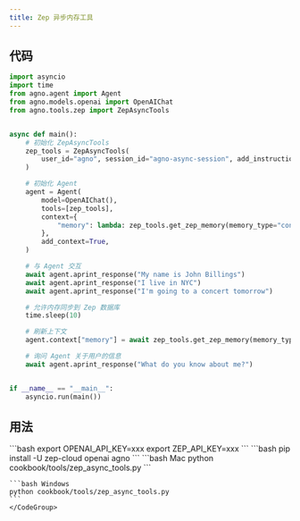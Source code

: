 ```yaml
---
title: Zep 异步内存工具
---
```


## 代码

```python cookbook/tools/zep_async_tools.py
import asyncio
import time
from agno.agent import Agent
from agno.models.openai import OpenAIChat
from agno.tools.zep import ZepAsyncTools


async def main():
    # 初始化 ZepAsyncTools
    zep_tools = ZepAsyncTools(
        user_id="agno", session_id="agno-async-session", add_instructions=True
    )

    # 初始化 Agent
    agent = Agent(
        model=OpenAIChat(),
        tools=[zep_tools],
        context={
            "memory": lambda: zep_tools.get_zep_memory(memory_type="context"),
        },
        add_context=True,
    )

    # 与 Agent 交互
    await agent.aprint_response("My name is John Billings")
    await agent.aprint_response("I live in NYC")
    await agent.aprint_response("I'm going to a concert tomorrow")

    # 允许内存同步到 Zep 数据库
    time.sleep(10)

    # 刷新上下文
    agent.context["memory"] = await zep_tools.get_zep_memory(memory_type="context")

    # 询问 Agent 关于用户的信息
    await agent.aprint_response("What do you know about me?")


if __name__ == "__main__":
    asyncio.run(main())
```

## 用法

<Steps>
  <Snippet file="create-venv-step.mdx" />

  <Step title="设置您的 API 密钥">
    ```bash
    export OPENAI_API_KEY=xxx
    export ZEP_API_KEY=xxx
    ```
  </Step>

  <Step title="安装库">
    ```bash
    pip install -U zep-cloud openai agno
    ```
  </Step>

  <Step title="运行 Agent">
    <CodeGroup>
    ```bash Mac
    python cookbook/tools/zep_async_tools.py
    ```

    ```bash Windows
    python cookbook/tools/zep_async_tools.py
    ```
    </CodeGroup>
  </Step>
</Steps>
